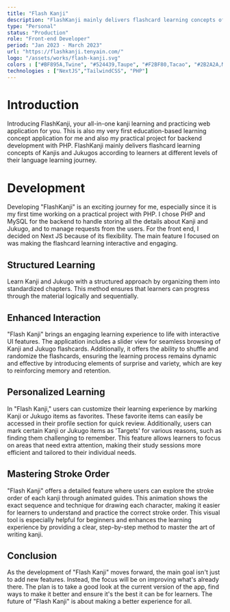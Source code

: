 ```yaml
---
title: "Flash Kanji"
description: "FlashKanji mainly delivers flashcard learning concepts of Kanjis and Jukugos according to learners at different levels of their language learning journey."
type: "Personal"
status: "Production"
role: "Front-end Developer"
period: "Jan 2023 - March 2023"
url: "https://flashkanji.tenyain.com/"
logo: "/assets/works/flash-kanji.svg"
colors : ["#BF895A,Twine", "#524439,Taupe", "#F2BF80,Tacao", "#2B2A2A,Mine Shaft"]
technologies : ["NextJS","TailwindCSS", "PHP"]
---
```

# Introduction

Introducing FlashKanji, your all-in-one kanji learning and practicing web application for you. This is also my very first education-based learning concept application for me and also my practical project for backend development with PHP. FlashKanji mainly delivers flashcard learning concepts of Kanjis and Jukugos according to learners at different levels of their language learning journey.



# Development

Developing "FlashKanji" is an exciting journey for me, especially since it is my first time working on a practical project with PHP. I chose PHP and MySQL for the backend to handle storing all the details about Kanji and Jukugo, and to manage requests from the users. For the front end, I decided on Next JS because of its flexibility. The main feature I focused on was making the flashcard learning interactive and engaging.



## Structured Learning

Learn Kanji and Jukugo with a structured approach by organizing them into standardized chapters. This method ensures that learners can progress through the material logically and sequentially. 



## Enhanced Interaction

"Flash Kanji" brings an engaging learning experience to life with interactive UI features. The application includes a slider view for seamless browsing of Kanji and Jukugo flashcards. Additionally, it offers the ability to shuffle and randomize the flashcards, ensuring the learning process remains dynamic and effective by introducing elements of surprise and variety, which are key to reinforcing memory and retention.



## Personalized Learning

In "Flash Kanji," users can customize their learning experience by marking Kanji or Jukugo items as favorites. These favorite items can easily be accessed in their profile section for quick review. Additionally, users can mark certain Kanji or Jukugo items as 'Targets' for various reasons, such as finding them challenging to remember. This feature allows learners to focus on areas that need extra attention, making their study sessions more efficient and tailored to their individual needs.



## Mastering Stroke Order

"Flash Kanji" offers a detailed feature where users can explore the stroke order of each kanji through animated guides. This animation shows the exact sequence and technique for drawing each character, making it easier for learners to understand and practice the correct stroke order. This visual tool is especially helpful for beginners and enhances the learning experience by providing a clear, step-by-step method to master the art of writing kanji.



## Conclusion

As the development of "Flash Kanji" moves forward, the main goal isn't just to add new features. Instead, the focus will be on improving what's already there. The plan is to take a good look at the current version of the app, find ways to make it better and ensure it's the best it can be for learners. The future of "Flash Kanji" is about making a better experience for all.